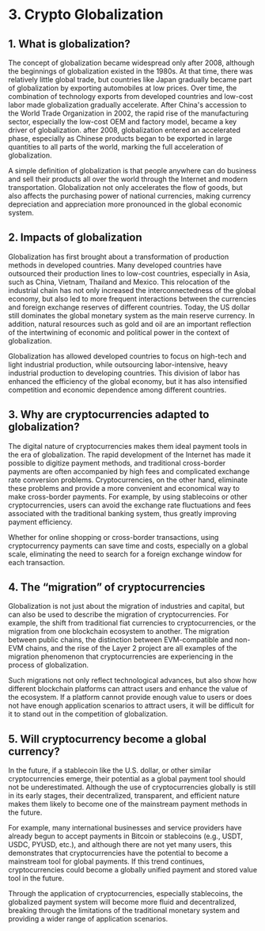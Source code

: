 # 3. Crypto Globalization

## **1. What is globalization?**

The concept of globalization became widespread only after 2008, although the beginnings of globalization existed in the 1980s. At that time, there was relatively little global trade, but countries like Japan gradually became part of globalization by exporting automobiles at low prices. Over time, the combination of technology exports from developed countries and low-cost labor made globalization gradually accelerate. After China's accession to the World Trade Organization in 2002, the rapid rise of the manufacturing sector, especially the low-cost OEM and factory model, became a key driver of globalization. after 2008, globalization entered an accelerated phase, especially as Chinese products began to be exported in large quantities to all parts of the world, marking the full acceleration of globalization.

A simple definition of globalization is that people anywhere can do business and sell their products all over the world through the Internet and modern transportation. Globalization not only accelerates the flow of goods, but also affects the purchasing power of national currencies, making currency depreciation and appreciation more pronounced in the global economic system.

## **2. Impacts of globalization**

Globalization has first brought about a transformation of production methods in developed countries. Many developed countries have outsourced their production lines to low-cost countries, especially in Asia, such as China, Vietnam, Thailand and Mexico. This relocation of the industrial chain has not only increased the interconnectedness of the global economy, but also led to more frequent interactions between the currencies and foreign exchange reserves of different countries. Today, the US dollar still dominates the global monetary system as the main reserve currency. In addition, natural resources such as gold and oil are an important reflection of the intertwining of economic and political power in the context of globalization.

Globalization has allowed developed countries to focus on high-tech and light industrial production, while outsourcing labor-intensive, heavy industrial production to developing countries. This division of labor has enhanced the efficiency of the global economy, but it has also intensified competition and economic dependence among different countries.

## **3. Why are cryptocurrencies adapted to globalization?**

The digital nature of cryptocurrencies makes them ideal payment tools in the era of globalization. The rapid development of the Internet has made it possible to digitize payment methods, and traditional cross-border payments are often accompanied by high fees and complicated exchange rate conversion problems. Cryptocurrencies, on the other hand, eliminate these problems and provide a more convenient and economical way to make cross-border payments. For example, by using stablecoins or other cryptocurrencies, users can avoid the exchange rate fluctuations and fees associated with the traditional banking system, thus greatly improving payment efficiency.

Whether for online shopping or cross-border transactions, using cryptocurrency payments can save time and costs, especially on a global scale, eliminating the need to search for a foreign exchange window for each transaction.

## 4. The “migration” of cryptocurrencies

Globalization is not just about the migration of industries and capital, but can also be used to describe the migration of cryptocurrencies. For example, the shift from traditional fiat currencies to cryptocurrencies, or the migration from one blockchain ecosystem to another. The migration between public chains, the distinction between EVM-compatible and non-EVM chains, and the rise of the Layer 2 project are all examples of the migration phenomenon that cryptocurrencies are experiencing in the process of globalization.

Such migrations not only reflect technological advances, but also show how different blockchain platforms can attract users and enhance the value of the ecosystem. If a platform cannot provide enough value to users or does not have enough application scenarios to attract users, it will be difficult for it to stand out in the competition of globalization.

## 5. Will cryptocurrency become a global currency?

In the future, if a stablecoin like the U.S. dollar, or other similar cryptocurrencies emerge, their potential as a global payment tool should not be underestimated. Although the use of cryptocurrencies globally is still in its early stages, their decentralized, transparent, and efficient nature makes them likely to become one of the mainstream payment methods in the future.

For example, many international businesses and service providers have already begun to accept payments in Bitcoin or stablecoins (e.g., USDT, USDC, PYUSD, etc.), and although there are not yet many users, this demonstrates that cryptocurrencies have the potential to become a mainstream tool for global payments. If this trend continues, cryptocurrencies could become a globally unified payment and stored value tool in the future.

Through the application of cryptocurrencies, especially stablecoins, the globalized payment system will become more fluid and decentralized, breaking through the limitations of the traditional monetary system and providing a wider range of application scenarios.
